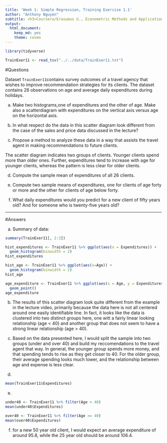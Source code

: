 ```yaml
---
title: 'Week 1: Simple Regression, Training Exercise 1.1'
author: "Anthony Nguyen"
subtitle: <h3>Coursera/Erasumus U., Econometric Methods and Applications</h3>
output:
  html_document:
    keep_md: yes
    theme: cosmo
---
```

```r
library(tidyverse)
```

```r
TrainExer11 <- read_tsv("../../data/TrainExer11.txt")
```

#Questions  

Dataset `TrainExer11`contains survey outcomes of a travel agency that wishes to improve recommendation strategies for its clients. The dataset contains 26 observations on age and average daily expenditures during holidays.
  
  (a) Make two histograms,one of expenditures and the other of age. Make also a scatterdiagram with expenditures on the vertical axis versus age on the horizontal axis.  
  
  (b) In what respect do the data in this scatter diagram look different from the case of the sales and price data discussed in the lecture?  
  
  (c) Propose a method to analyze these data in a way that assists the travel agent in making recommendations to future clients.   
  
The scatter diagram indicates two groups of clients. Younger clients spend more than older ones. Further, expenditures tend to increase with age for younger clients, whereas the pattern is less clear for older clients.  
  
  (d) Compute the sample mean of expenditures of all 26 clients.    
  
  (e) Compute two sample means of expenditures, one for clients of age forty or more and the other for clients of age below forty.    
  
  (f) What daily expenditures would you predict for a new client of fifty years old? And for someone who is twenty-five years old?  
    
***    
    
#Answers  
  
(a) Summary of data:

```r
summary(TrainExer11[, 2:3])
```

```r
hist_expenditures <- TrainExer11 %>% ggplot(aes(x = Expenditures)) +
  geom_histogram(binwidth = 2) 
hist_expenditures
```
```r
hist_age <- TrainExer11 %>% ggplot(aes(x=Age)) +
  geom_histogram(binwidth = 2)
hist_age
```
```r
age_expenditure <- TrainExer11 %>% ggplot(aes(x = Age, y = Expenditures)) +
  geom_point()
age_expenditure
```
  
(b)  The results of this scatter diagram look quite different from the example in the lecture video, primarily because the data here is not all centered around one easily identifiable line.  In fact, it looks like the data is clustered into two distinct groups here, one witt a fairly linear looking relationship (age < 40) and another group that does not seem to have a strong linear relationship (age > 40).  
  
(c)  Based on the data presented here, I would split the sample into two groups (under and over 40) and build my reccomendations to the travel agent that way.  In general, the younger group spends more money, and that spending tends to rise as they get closer to 40.  For the older group, their average spending looks much lower, and the relationship between age and expense is less clear.  
  
(d)

```r

mean(TrainExer11$Expenditures)

```

(e)  
  
```r
under40 <- TrainExer11 %>% filter(Age < 40) 
mean(under40$Expenditures)

over40 <- TrainExer11 %>% filter(Age >= 40)
mean(over40$Expenditures)

```
  
(f)  for a new 50 year old client, I would expect an average expenditure of around 95.8, while the 25 year old should be around 106.4.
  



